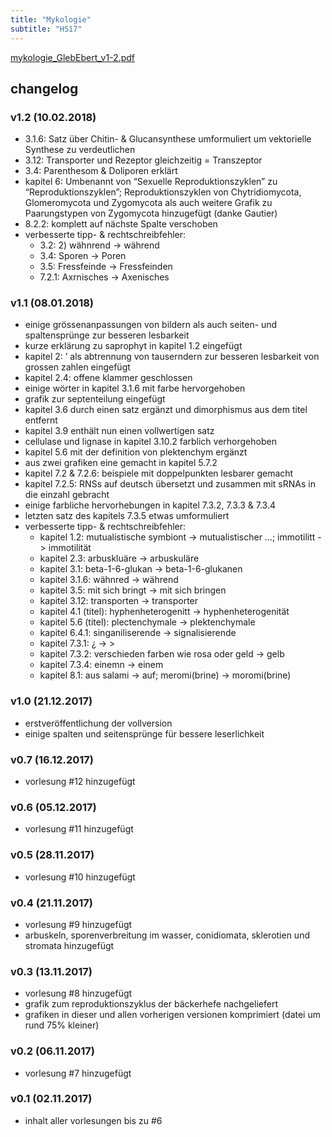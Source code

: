```yaml
---
title: "Mykologie"
subtitle: "HS17"
---
```


[mykologie_GlebEbert_v1-2.pdf](/science/lecture_notes/files/mycology_ebert_v1-1.pdf){.external target="_blank"}

## changelog

### v1.2 (10.02.2018)

- 3.1.6: Satz über Chitin- & Glucansynthese umformuliert um vektorielle Synthese
    zu verdeutlichen
- 3.12: Transporter und Rezeptor gleichzeitig = Transzeptor
- 3.4: Parenthesom & Doliporen erklärt
- kapitel 6: Umbenannt von "Sexuelle Reproduktionszyklen" zu
    "Reproduktionszyklen"; Reproduktionszyklen von Chytridiomycota,
    Glomeromycota und Zygomycota als auch weitere Grafik zu Paarungstypen von
    Zygomycota hinzugefügt (danke Gautier)
- 8.2.2: komplett auf nächste Spalte verschoben
- verbesserte tipp- & rechtschreibfehler:
    - 3.2: 2) wähnrend -> während
    - 3.4: Sporen -> Poren
    - 3.5: Fressfeinde -> Fressfeinden
    - 7.2.1: Axrnisches -> Axenisches

### v1.1 (08.01.2018)

- einige grössenanpassungen von bildern als auch seiten- und spaltensprünge zur
    besseren lesbarkeit
- kurze erklärung zu saprophyt in kapitel 1.2 eingefügt
- kapitel 2: ' als abtrennung von tauserndern zur besseren lesbarkeit von
    grossen zahlen eingefügt
- kapitel 2.4: offene klammer geschlossen
- einige wörter in kapitel 3.1.6 mit farbe hervorgehoben
- grafik zur septenteilung eingefügt
- kapitel 3.6 durch einen satz ergänzt und dimorphismus aus dem titel entfernt
- kapitel 3.9 enthält nun einen vollwertigen satz
- cellulase und lignase in kapitel 3.10.2 farblich verhorgehoben
- kapitel 5.6 mit der definition von plektenchym ergänzt
- aus zwei grafiken eine gemacht in kapitel 5.7.2
- kapitel 7.2 & 7.2.6: beispiele mit doppelpunkten lesbarer gemacht
- kapitel 7.2.5: RNSs auf deutsch übersetzt und zusammen mit sRNAs in die
    einzahl gebracht
- einige farbliche hervorhebungen in kapitel 7.3.2, 7.3.3 & 7.3.4
- letzten satz des kapitels 7.3.5 etwas umformuliert
- verbesserte tipp- & rechtschreibfehler:
    - kapitel 1.2: mutualistische symbiont -> mutualistischer ...;
        immotilitt -> immotilität
    - kapitel 2.3: arbuskluäre -> arbuskuläre
    - kapitel 3.1: beta-1-6-glukan -> beta-1-6-glukanen
    - kapitel 3.1.6: wähnred -> während
    - kapitel 3.5: mit sich bringt -> mit sich bringen
    - kapitel 3.12: transporten -> transporter
    - kapitel 4.1 (titel): hyphenheterogenitt -> hyphenheterogenität
    - kapitel 5.6 (titel): plectenchymale -> plektenchymale
    - kapitel 6.4.1: singaniliserende -> signalisierende
    - kapitel 7.3.1: ¿ -> >
    - kapitel 7.3.2: verschieden farben wie rosa oder geld -> gelb
    - kapitel 7.3.4: einemn -> einem
    - kapitel 8.1: aus salami -> auf; meromi(brine) -> moromi(brine)

### v1.0 (21.12.2017)

- erstveröffentlichung der vollversion
- einige spalten und seitensprünge für bessere leserlichkeit

### v0.7 (16.12.2017)

- vorlesung #12 hinzugefügt

### v0.6 (05.12.2017)

- vorlesung #11 hinzugefügt

### v0.5 (28.11.2017)

- vorlesung #10 hinzugefügt

### v0.4 (21.11.2017)

- vorlesung #9 hinzugefügt
- arbuskeln, sporenverbreitung im wasser, conidiomata, sklerotien und stromata
    hinzugefügt

### v0.3 (13.11.2017)

- vorlesung #8 hinzugefügt
- grafik zum reproduktionszyklus der bäckerhefe nachgeliefert
- grafiken in dieser und allen vorherigen versionen komprimiert (datei um rund
    75% kleiner)

### v0.2 (06.11.2017)

- vorlesung #7 hinzugefügt

### v0.1 (02.11.2017)

- inhalt aller vorlesungen bis zu #6
